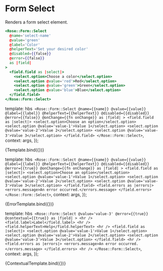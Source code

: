 
<Meta title="Rose/Form/Select" component="Form/Select" />

# Form Select

Renders a form select element.

```handlebars
<Rose::Form::Select
  @name='select-name'
  @value='green'
  @label='Color'
  @helperText='Set your desired color'
  @disabled={{false}}
  @error={{false}}
  as |field|
>
  <field.field as |select|>
    <select.option>Choose a color</select.option>
    <select.option @value='red'>Red</select.option>
    <select.option @value='green'>Green</select.option>
    <select.option @value='blue'>Blue</select.option>
  </field.field>
</Rose::Form::Select>
```

  template: hbs`
      <Rose::Form::Select
        @name={{name}}
        @value={{value}}
        @label={{label}}
        @helperText={{helperText}}
        @disabled={{disabled}}
        @error={{false}}
        @onChange={{fn onChange}}
        as |field|
      >
        <field.field as |select|>
          <select.option>Choose an option</select.option>
          <select.option @value='value-1'>Value 1</select.option>
          <select.option @value='value-2'>Value 2</select.option>
          <select.option @value='value-3'>Value 3</select.option>
        </field.field>
      </Rose::Form::Select>`,
  context: args,
});

<Preview>
  <Story
    name="Basic"
    height="10rem"
    args={{
      name: 'select-name',
      label: 'Label',
      helperText: 'Helper text',
      disabled: false,
    }}
    argTypes={{
      value: { control: 'select', options: ['value-1', 'value-2', 'value-3'] },
      onChange: { action: 'changed' },
    }}
  >
    {Template.bind({})}
  </Story>
</Preview>

  template: hbs`
      <Rose::Form::Select
        @name={{name}}
        @value={{value}}
        @label={{label}}
        @helperText={{helperText}}
        @disabled={{disabled}}
        @error={{true}}
        @onChange={{fn onChange}}
        as |field|
      >
        <field.field as |select|>
          <select.option>Choose an option</select.option>
          <select.option @value='value-1'>Value 1</select.option>
          <select.option @value='value-2'>Value 2</select.option>
          <select.option @value='value-3'>Value 3</select.option>
        </field.field>
        <field.errors as |errors|>
          <errors.message>An error occurred.</errors.message>
        </field.errors>
      </Rose::Form::Select>`,
  context: args,
});

<Preview>
  <Story
    name="Select with Errors"
    height="10rem"
    args={{
      name: 'select-name',
      label: 'Label',
      helperText: 'Helper text',
      disabled: false,
    }}
    argTypes={{
      value: { control: 'select', options: ['value-1', 'value-2', 'value-3'] },
      onChange: { action: 'changed' },
    }}
  >
    {ErrorTemplate.bind({})}
  </Story>
</Preview>

  template: hbs`
      <Rose::Form::Select
        @value='value-3'
        @error={{true}}
        @contextual={{true}}
        as |field|
      >
        <hr />
        <field.label>Label</field.label>
        <hr />
        <field.helperText>Help</field.helperText>
        <hr />
        <field.field as |select|>
          <select.option @value='value-1'>Value 1</select.option>
          <select.option @value='value-2'>Value 2</select.option>
          <select.option @value='value-3'>Value 3</select.option>
        </field.field>
        <hr />
        <field.errors as |errors|>
          <errors.message>An error occurred.</errors.message>
        </field.errors>
        <hr />
      </Rose::Form::Select>`,
  context: args,
});

<Preview>
  <Story name="Fully Contextual Select">{ContextualTemplate.bind({})}</Story>
</Preview>
